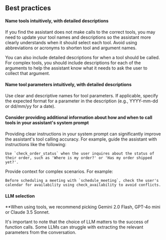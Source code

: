 ## Best practices

<h4>Name tools intuitively, with detailed descriptions</h4>

If you find the assistant does not make calls to the correct tools, you may need to update your tool names and descriptions so the assistant more clearly understands when it should select each tool. Avoid using abbreviations or acronyms to shorten tool and argument names.

You can also include detailed descriptions for when a tool should be called. For complex tools, you should include descriptions for each of the arguments to help the assistant know what it needs to ask the user to collect that argument.

<h4>Name tool parameters intuitively, with detailed descriptions</h4>

Use clear and descriptive names for tool parameters. If applicable, specify the expected format for a parameter in the description (e.g., YYYY-mm-dd or dd/mm/yy for a date).

<h4>
  Consider providing additional information about how and when to call tools in your assistant's
  system prompt
</h4>

Providing clear instructions in your system prompt can significantly improve the assistant's tool calling accuracy. For example, guide the assistant with instructions like the following:

```plaintext
Use `check_order_status` when the user inquires about the status of their order, such as 'Where is my order?' or 'Has my order shipped yet?'.
```

Provide context for complex scenarios. For example:

```plaintext
Before scheduling a meeting with `schedule_meeting`, check the user's calendar for availability using check_availability to avoid conflicts.
```

<h4>LLM selection</h4>

<Warning>
  **When using tools, we recommend picking Gemini 2.0 Flash, GPT-4o mini or Claude 3.5 Sonnet.
</Warning>

It's important to note that the choice of LLM matters to the success of function calls. Some LLMs can struggle with extracting the relevant parameters from the conversation.
